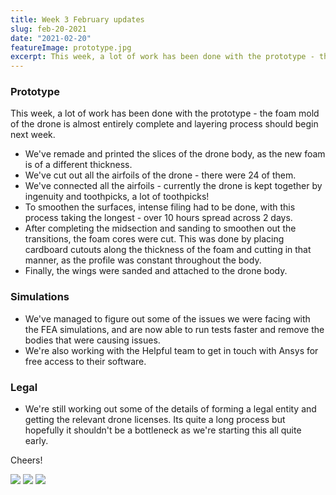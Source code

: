 ```yaml
---
title: Week 3 February updates
slug: feb-20-2021
date: "2021-02-20"
featureImage: prototype.jpg
excerpt: This week, a lot of work has been done with the prototype - the foam mold of the drone is almost entirely complete and layering process should begin next week.
---
```



### Prototype

This week, a lot of work has been done with the prototype - the foam mold of the drone is almost entirely complete and layering process should begin next week.

- We've remade and printed the slices of the drone body, as the new foam is of a different thickness.
- We've cut out all the airfoils of the drone - there were 24 of them.
- We've connected all the airfoils - currently the drone is kept together by ingenuity and toothpicks, a lot of toothpicks!
- To smoothen the surfaces, intense filing had to be done, with this process taking the longest - over 10 hours spread across 2 days.
- After completing the midsection and sanding to smoothen out the transitions, the foam cores were cut. This was done by placing cardboard cutouts along the thickness of the foam and cutting in that manner, as the profile was constant throughout the body.
- Finally, the wings were sanded and attached to the drone body.

### Simulations

- We've managed to figure out some of the issues we were facing with the FEA simulations, and are now able to run tests faster and remove the bodies that were causing issues.
- We're also working with the Helpful team to get in touch with Ansys for free access to their software.

### Legal

- We're still working out some of the details of forming a legal entity and getting the relevant drone licenses. Its quite a long process but hopefully it shouldn't be a bottleneck as we're starting this all quite early.

Cheers!

<div className="screenshots-update-container">
  <img src={image1} className="update" />
  <img src={image2} className="update" />
  <img src={image3} className="update" />
</div>
